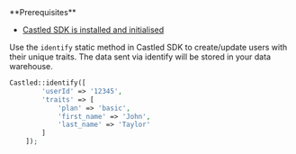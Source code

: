 <Info>
**Prerequisites**

- [Castled SDK is installed and initialised](./getting-started)

</Info>

Use the `identify` static method in Castled SDK to create/update users with their unique traits. The data sent via identify will be stored in your data warehouse.

```php
Castled::identify([
        'userId' => '12345',
        'traits' => [
            'plan' => 'basic',
            'first_name' => 'John',
            'last_name' => 'Taylor'
        ]
    ]);
```
